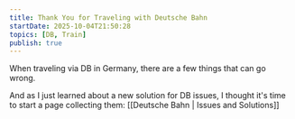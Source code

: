 ```yaml
---
title: Thank You for Traveling with Deutsche Bahn
startDate: 2025-10-04T21:50:28
topics: [DB, Train]
publish: true
---
```


When traveling via DB in Germany, there are a few things that can go wrong.

And as I just learned about a new solution for DB issues, I thought it's time to start a page collecting them: [[Deutsche Bahn | Issues and Solutions]]

